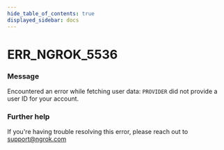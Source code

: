 ```yaml
---
hide_table_of_contents: true
displayed_sidebar: docs
---
```



# ERR_NGROK_5536

### Message

Encountered an error while fetching user data: `PROVIDER` did not provide a user ID for your account.

### Further help

If you're having trouble resolving this error, please reach out to [support@ngrok.com](mailto:support@ngrok.com?subject=Help%20with%20ERR_NGROK_5536)

<ErrorDetails error="err_ngrok_5536" />

